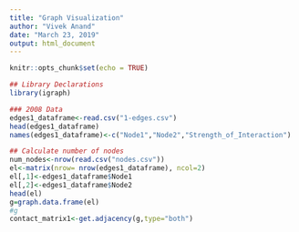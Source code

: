 ---
title: "Graph Visualization"
author: "Vivek Anand"
date: "March 23, 2019"
output: html_document
---

```{r setup, include=FALSE}
knitr::opts_chunk$set(echo = TRUE)
```

```{r}
## Library Declarations
library(igraph)

### 2008 Data
edges1_dataframe<-read.csv("1-edges.csv")
head(edges1_dataframe)
names(edges1_dataframe)<-c("Node1","Node2","Strength_of_Interaction")

## Calculate number of nodes
num_nodes<-nrow(read.csv("nodes.csv"))
el<-matrix(nrow= nrow(edges1_dataframe), ncol=2)
el[,1]<-edges1_dataframe$Node1
el[,2]<-edges1_dataframe$Node2
head(el)
g=graph.data.frame(el)
#g
contact_matrix1<-get.adjacency(g,type="both")




```

